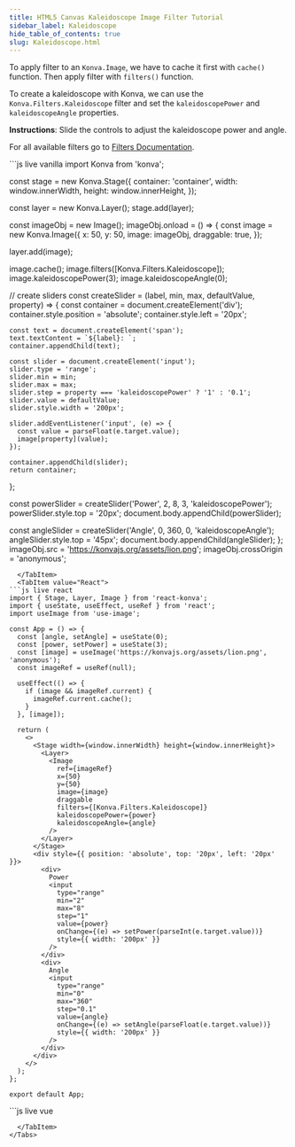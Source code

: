 ```yaml
---
title: HTML5 Canvas Kaleidoscope Image Filter Tutorial
sidebar_label: Kaleidoscope
hide_table_of_contents: true
slug: Kaleidoscope.html
---
```


To apply filter to an `Konva.Image`, we have to cache it first with `cache()`
function. Then apply filter with `filters()` function.

To create a kaleidoscope with Konva, we can use the `Konva.Filters.Kaleidoscope`
filter and set the `kaleidoscopePower` and `kaleidoscopeAngle` properties.

**Instructions**: Slide the controls to adjust the kaleidoscope power and angle.

For all available filters go to [Filters Documentation](/api/Konva.Filters.html).


<Tabs>
  <TabItem value="Vanilla" default>
```js live vanilla
import Konva from 'konva';

const stage = new Konva.Stage({
  container: 'container',
  width: window.innerWidth,
  height: window.innerHeight,
});

const layer = new Konva.Layer();
stage.add(layer);

const imageObj = new Image();
imageObj.onload = () => {
  const image = new Konva.Image({
    x: 50,
    y: 50,
    image: imageObj,
    draggable: true,
  });

  layer.add(image);

  image.cache();
  image.filters([Konva.Filters.Kaleidoscope]);
  image.kaleidoscopePower(3);
  image.kaleidoscopeAngle(0);

  // create sliders
  const createSlider = (label, min, max, defaultValue, property) => {
    const container = document.createElement('div');
    container.style.position = 'absolute';
    container.style.left = '20px';
    
    const text = document.createElement('span');
    text.textContent = `${label}: `;
    container.appendChild(text);
    
    const slider = document.createElement('input');
    slider.type = 'range';
    slider.min = min;
    slider.max = max;
    slider.step = property === 'kaleidoscopePower' ? '1' : '0.1';
    slider.value = defaultValue;
    slider.style.width = '200px';
    
    slider.addEventListener('input', (e) => {
      const value = parseFloat(e.target.value);
      image[property](value);
    });
    
    container.appendChild(slider);
    return container;
  };

  const powerSlider = createSlider('Power', 2, 8, 3, 'kaleidoscopePower');
  powerSlider.style.top = '20px';
  document.body.appendChild(powerSlider);

  const angleSlider = createSlider('Angle', 0, 360, 0, 'kaleidoscopeAngle');
  angleSlider.style.top = '45px';
  document.body.appendChild(angleSlider);
};
imageObj.src = 'https://konvajs.org/assets/lion.png';
imageObj.crossOrigin = 'anonymous';
```
  </TabItem>
  <TabItem value="React">
```js live react
import { Stage, Layer, Image } from 'react-konva';
import { useState, useEffect, useRef } from 'react';
import useImage from 'use-image';

const App = () => {
  const [angle, setAngle] = useState(0);
  const [power, setPower] = useState(3);
  const [image] = useImage('https://konvajs.org/assets/lion.png', 'anonymous');
  const imageRef = useRef(null);

  useEffect(() => {
    if (image && imageRef.current) {
      imageRef.current.cache();
    }
  }, [image]);

  return (
    <>
      <Stage width={window.innerWidth} height={window.innerHeight}>
        <Layer>
          <Image
            ref={imageRef}
            x={50}
            y={50}
            image={image}
            draggable
            filters={[Konva.Filters.Kaleidoscope]}
            kaleidoscopePower={power}
            kaleidoscopeAngle={angle}
          />
        </Layer>
      </Stage>
      <div style={{ position: 'absolute', top: '20px', left: '20px' }}>
        <div>
          Power
          <input
            type="range"
            min="2"
            max="8"
            step="1"
            value={power}
            onChange={(e) => setPower(parseInt(e.target.value))}
            style={{ width: '200px' }}
          />
        </div>
        <div>
          Angle
          <input
            type="range"
            min="0"
            max="360"
            step="0.1"
            value={angle}
            onChange={(e) => setAngle(parseFloat(e.target.value))}
            style={{ width: '200px' }}
          />
        </div>
      </div>
    </>
  );
};

export default App;
```
  </TabItem>
  <TabItem value="Vue">
```js live vue
<template>
  <div>
    <v-stage :config="stageSize">
      <v-layer>
        <v-image
          ref="imageNode"
          :config="{
            x: 50,
            y: 50,
            image: image,
            draggable: true,
            filters: [Konva.Filters.Kaleidoscope],
            kaleidoscopePower: sides,
            kaleidoscopeAngle: angle,
          }"
        />
      </v-layer>
    </v-stage>
    <div style="position: absolute; top: 20px; left: 20px">
      <div>
        Sides
        <input
          type="range"
          min="3"
          max="20"
          step="1"
          :value="sides"
          @input="(e) => sides = parseInt(e.target.value)"
        />
      </div>
      <div>
        Angle
        <input
          type="range"
          min="0"
          max="360"
          step="1"
          :value="angle"
          @input="(e) => angle = parseInt(e.target.value)"
        />
      </div>
    </div>
  </div>
</template>

<script setup>
import { ref, watch, nextTick } from 'vue';
import { useImage } from 'vue-konva';
import Konva from 'konva';

const stageSize = {
  width: window.innerWidth,
  height: window.innerHeight,
};

const sides = ref(6);
const angle = ref(0);
const imageNode = ref(null);
const [image] = useImage('https://konvajs.org/assets/lion.png', 'anonymous');

watch(image, async (newImage) => {
  if (newImage) {
    await nextTick();
    imageNode.value.getNode().cache();
  }
});
</script>
```
  </TabItem>
</Tabs>
